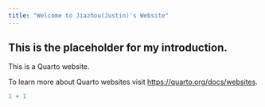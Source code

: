 ---
title: "Welcome to Jiazhou(Justin)'s Website"
---

This is the placeholder for my introduction.
---

This is a Quarto website.

To learn more about Quarto websites visit <https://quarto.org/docs/websites>.

```{r}
1 + 1
```
